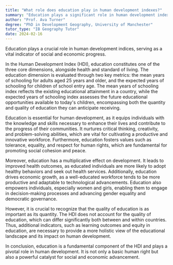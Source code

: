 ```yaml
---
title: "What role does education play in human development indexes?"
summary: "Education plays a significant role in human development indexes as it is a key indicator of social and economic development."
author: "Prof. Ava Turner"
degree: "PhD in Development Geography, University of Manchester"
tutor_type: "IB Geography Tutor"
date: 2024-02-16
---
```


Education plays a crucial role in human development indices, serving as a vital indicator of social and economic progress.

In the Human Development Index (HDI), education constitutes one of the three core dimensions, alongside health and standard of living. The education dimension is evaluated through two key metrics: the mean years of schooling for adults aged 25 years and older, and the expected years of schooling for children of school entry age. The mean years of schooling index reflects the existing educational attainment in a country, while the expected years of schooling index assesses the future educational opportunities available to today's children, encompassing both the quantity and quality of education they can anticipate receiving.

Education is essential for human development, as it equips individuals with the knowledge and skills necessary to enhance their lives and contribute to the progress of their communities. It nurtures critical thinking, creativity, and problem-solving abilities, which are vital for cultivating a productive and innovative workforce. Furthermore, education fosters values such as tolerance, equality, and respect for human rights, which are fundamental for promoting social cohesion and peace.

Moreover, education has a multiplicative effect on development. It leads to improved health outcomes, as educated individuals are more likely to adopt healthy behaviors and seek out health services. Additionally, education drives economic growth, as a well-educated workforce tends to be more productive and adaptable to technological advancements. Education also empowers individuals, especially women and girls, enabling them to engage in decision-making processes and advancing gender equality and democratic governance.

However, it is crucial to recognize that the quality of education is as important as its quantity. The HDI does not account for the quality of education, which can differ significantly both between and within countries. Thus, additional indicators, such as learning outcomes and equity in education, are necessary to provide a more holistic view of the educational landscape and its impact on human development.

In conclusion, education is a fundamental component of the HDI and plays a pivotal role in human development. It is not only a basic human right but also a powerful catalyst for social and economic advancement.
    